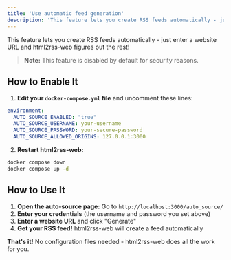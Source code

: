 ```yaml
---
title: 'Use automatic feed generation'
description: 'This feature lets you create RSS feeds automatically - just enter a website URL and html2rss-web figures out the rest!'
---
```


This feature lets you create RSS feeds automatically - just enter a website URL and html2rss-web figures out the rest!

> **Note:** This feature is disabled by default for security reasons.

## How to Enable It

1. **Edit your `docker-compose.yml` file** and uncomment these lines:

```yaml
environment:
  AUTO_SOURCE_ENABLED: "true"
  AUTO_SOURCE_USERNAME: your-username
  AUTO_SOURCE_PASSWORD: your-secure-password
  AUTO_SOURCE_ALLOWED_ORIGINS: 127.0.0.1:3000
```

2. **Restart html2rss-web:**

```bash
docker compose down
docker compose up -d
```

## How to Use It

1. **Open the auto-source page:** Go to `http://localhost:3000/auto_source/`
2. **Enter your credentials** (the username and password you set above)
3. **Enter a website URL** and click "Generate"
4. **Get your RSS feed!** html2rss-web will create a feed automatically

**That's it!** No configuration files needed - html2rss-web does all the work for you.

